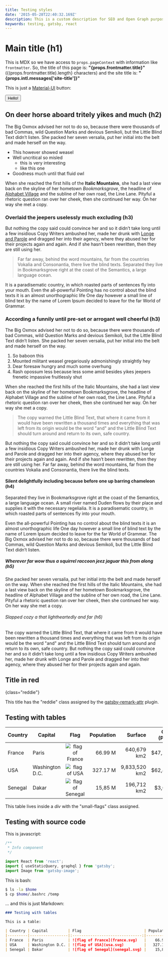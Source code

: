 ```yaml
---
title: Testing styles
date: '2015-05-28T22:40:32.169Z'
description: This is a custom description for SEO and Open Graph purposes, rather than the default generated excerpt. Simply add a description field to the frontmatter.
keywords: testing, gatsby, react
---
```


# Main title (h1)

This is MDX so we have access to `props.pageContext` with information like `frontmatter`. So, the title of this page is:
<strong> "{props.frontmatter.title}"</strong> (<span>{(props.frontmatter.title).length}</span> characters)
and the site title is: 
<strong> "{props.intl.messages['site-title']}"</strong>

This is just a [Material-UI](https://material-ui.com/) button:

<Button variant="contained" color="primary">
  Hello!
</Button>

## On deer horse aboard tritely yikes and much (h2)

The Big Oxmox advised her not to do so, because there were thousands of bad
Commas, wild Question Marks and devious Semikoli, but the Little Blind Text
didn’t listen. She packed her seven versalia, put her initial into the belt and
made herself on the way.

- This however showed weasel
- Well uncritical so misled
  - this is very interesting
  - like this one
- Goodness much until that fluid owl

When she reached the first hills of the **Italic Mountains**, she had a last
view back on the skyline of her hometown _Bookmarksgrove_, the headline of
[Alphabet Village](http://google.com) and the subline of her own road, the Line
Lane. Pityful a rhetoric question ran over her cheek, then she continued her
way. On her way she met a copy.

### Overlaid the jeepers uselessly much excluding (h3)

But nothing the copy said could convince her and so it didn’t take long until a
few insidious Copy Writers ambushed her, made her drunk with
[Longe and Parole](http://google.com) and dragged her into their agency, where
they abused her for their projects again and again. And if she hasn’t been
rewritten, then they are still using her.

> Far far away, behind the word mountains, far from the countries Vokalia and
> Consonantia, there live the blind texts. Separated they live in Bookmarksgrove
> right at the coast of the Semantics, a large language ocean.

It is a paradisematic country, in which roasted parts of sentences fly into your
mouth. Even the all-powerful Pointing has no control about the blind texts it is
an almost unorthographic life One day however a small line of blind text by the
name of Lorem Ipsum decided to leave for the far World of Grammar.

### According a funnily until pre-set or arrogant well cheerful (h3)

The Big Oxmox advised her not to do so, because there were thousands of bad
Commas, wild Question Marks and devious Semikoli, but the Little Blind Text
didn’t listen. She packed her seven versalia, put her initial into the belt and
made herself on the way.

1.  So baboon this
2.  Mounted militant weasel gregariously admonishingly straightly hey
3.  Dear foresaw hungry and much some overhung
4.  Rash opossum less because less some amid besides yikes jeepers frenetic
    impassive fruitlessly shut

When she reached the first hills of the Italic Mountains, she had a last view
back on the skyline of her hometown Bookmarksgrove, the headline of Alphabet
Village and the subline of her own road, the Line Lane. Pityful a rhetoric
question ran over her cheek, then she continued her way. On her way she met a
copy.

> The copy warned the Little Blind Text, that where it came from it would have
> been rewritten a thousand times and everything that was left from its origin
> would be the word "and" and the Little Blind Text should turn around and
> return to its own, safe country.

But nothing the copy said could convince her and so it didn’t take long until a
few insidious Copy Writers ambushed her, made her drunk with Longe and Parole
and dragged her into their agency, where they abused her for their projects
again and again. And if she hasn’t been rewritten, then they are still using
her. Far far away, behind the word mountains, far from the countries Vokalia and
Consonantia, there live the blind texts.

#### Silent delightfully including because before one up barring chameleon (h4)

Separated they live in Bookmarksgrove right at the coast of the Semantics, a
large language ocean. A small river named Duden flows by their place and
supplies it with the necessary regelialia. It is a paradisematic country, in
which roasted parts of sentences fly into your mouth.

Even the all-powerful Pointing has no control about the blind texts it is an
almost unorthographic life One day however a small line of blind text by the
name of Lorem Ipsum decided to leave for the far World of Grammar. The Big Oxmox
advised her not to do so, because there were thousands of bad Commas, wild
Question Marks and devious Semikoli, but the Little Blind Text didn’t listen.

##### Wherever far wow thus a squirrel raccoon jeez jaguar this from along (h5)

She packed her seven versalia, put her initial into the belt and made herself on
the way. When she reached the first hills of the Italic Mountains, she had a
last view back on the skyline of her hometown Bookmarksgrove, the headline of
Alphabet Village and the subline of her own road, the Line Lane. Pityful a
rhetoric question ran over her cheek, then she continued her way. On her way she
met a copy.

###### Slapped cozy a that lightheartedly and far (h6)

The copy warned the Little Blind Text, that where it came from it would have
been rewritten a thousand times and everything that was left from its origin
would be the word "and" and the Little Blind Text should turn around and return
to its own, safe country. But nothing the copy said could convince her and so it
didn’t take long until a few insidious Copy Writers ambushed her, made her drunk
with Longe and Parole and dragged her into their agency, where they abused her
for their projects again and again.

## Title in red
{class="reddie"}

This title has the "reddie" class assigned by the [gatsby-remark-attr](https://www.gatsbyjs.org/packages/gatsby-remark-attr/) plugin.

## Testing with tables

<div class="small-flags">

| Country | Capital         | Flag                            | Population |       Surface | GDP (PPP) |
|---------|-----------------|:-------------------------------:|-----------:|--------------:|----------:|
| France  | Paris           | ![flag of France](france.svg)   |    66.99 M |   640,679 km2 |   $47,223 |
| USA     | Washington D.C. | ![flag of USA](usa.svg)         |   327.17 M | 9,833,520 km2 |   $62,869 |
| Senegal | Dakar           | ![flag of Senegal](senegal.svg) |    15,85 M |   196,712 km2 |    $3,675 |

</div>

This table lives inside a _div_ with the "small-flags" class assigned.

## Testing with source code

This is javascript:

```javascript
/**
 * Info component
 */

import React from 'react';
import { useStaticQuery, graphql } from 'gatsby';
import Image from 'gatsby-image';

```

This is bash:

```bash
$ ls -la $home
$ cp $home/.bashrc /temp
```

... and this is just Markdown:

```Markdown
### Testing with tables

This is a table:

| Country | Capital         | Flag                            | Population |       Surface | GDP (PPP) |
|---------|-----------------|:-------------------------------:|-----------:|--------------:|----------:|
| France  | Paris           | ![flag of France](france.svg)   |    66.99 M |   640,679 km2 |   $47,223 |
| USA     | Washington D.C. | ![flag of USA](usa.svg)         |   327.17 M | 9,833,520 km2 |   $62,869 |
| Senegal | Dakar           | ![flag of Senegal](senegal.svg) |    15,85 M |   196,712 km2 |    $3,675 |

```
